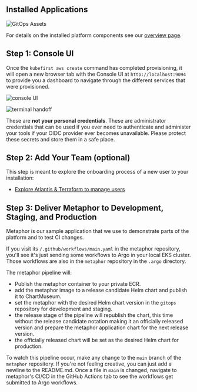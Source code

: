 ## Installed Applications

![GitOps Assets](@site/docs/img/kubefirst/github/gitops-assets.png)

For details on the installed platform components see our [overview page](../overview.mdx).

## Step 1: Console UI

Once the `kubefirst aws create` command has completed provisioning, it will open a new browser tab with the Console UI at
`http://localhost:9094` to provide you a dashboard to navigate through the different services that were provisioned.

![console UI](@site/docs/img/common/github/console.png)

![terminal handoff](@site/docs/img/kubefirst/getting-started/cluster-create-result.png)

These are **not your personal credentials**. These are administrator credentials that can be used if you ever need to authenticate and administer your tools if your OIDC provider ever becomes unavailable. Please protect these secrets and store them in a safe place.

## Step 2: Add Your Team (optional)

This step is meant to explore the onboarding process of a new user to your installation:

- [Explore Atlantis & Terraform to manage users](@site/docs/common/terraform.mdx#how-can-i-use-atlantis-to-add-a-new-user-on-my-github-backed-installation)

## Step 3: Deliver Metaphor to Development, Staging, and Production

Metaphor is our sample application that we use to demonstrate parts of the platform and to test CI changes.

If you visit its `/.github/workflows/main.yaml` in the metaphor repository, you'll see it's just sending some workflows to Argo in your local EKS cluster. Those workflows are also in the `metaphor` repository in the `.argo` directory.

The metaphor pipeline will:

- Publish the metaphor container to your private ECR.
- add the metaphor image to a release candidate Helm chart and publish it to ChartMuseum.
- set the metaphor with the desired Helm chart version in the `gitops` repository for development and staging.
- the release stage of the pipeline will republish the chart, this time without the release candidate notation making it an officially released version and prepare the metaphor application chart for the next release version.
- the officially released chart will be set as the desired Helm chart for production.

To watch this pipeline occur, make any change to the `main` branch of the `metaphor` repository. If you're not feeling creative, you can just add a newline to the README.md. Once a file in `main` is changed, navigate to metaphor's CI/CD in the GitHub Actions tab to see the workflows get submitted to Argo workflows.
